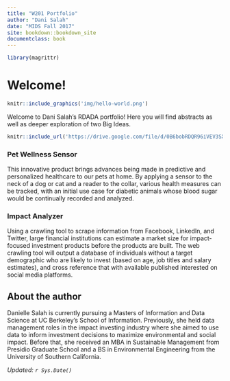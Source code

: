 ```yaml
---
title: "W201 Portfolio"
author: "Dani Salah"
date: "MIDS Fall 2017"
site: bookdown::bookdown_site
documentclass: book
---
```


<!-- This won't be displayed but it will initialize your R session. Add any R libraries you need here. -->
```r
library(magrittr)
```


# Welcome! {-}

<!-- You can include images saved within your repo... -->
```r
knitr::include_graphics('img/hello-world.png')
```

Welcome to Dani Salah's RDADA portfolio! Here you will find abstracts as well as deeper exploration of two Big Ideas.

<!-- Below this line is just examples of how you can embed video from Google Drive. First you have to enable sharing, then just get the object ID which is that long string between d/ and /preview and will also be appended to any sharing link you generate for your video. -->
<p>
```r
knitr::include_url('https://drive.google.com/file/d/0B6bobRDQR96iVEV3SXJJal9CczQ/preview')
```

### Pet Wellness Sensor

This innovative product brings advances being made in predictive and personalized healthcare to our pets at home. By applying a sensor to the neck of a dog or cat and a reader to the collar, various health measures can be tracked, with an initial use case for diabetic animals whose blood sugar would be continually recorded and analyzed.

### Impact Analyzer

Using a crawling tool to scrape information from Facebook, LinkedIn, and Twitter, large financial institutions can estimate a market size for impact-focused investment products before the products are built. The web crawling tool will output a database of individuals without a target demographic who are likely to invest (based on age, job titles and salary estimates), and cross reference that with available published interested on social media platforms.
  
## About the author {-}

Danielle Salah is currently pursuing a Masters of Information and Data Science at UC Berkeley's School of Information. Previously, she held data management roles in the impact investing industry where she aimed to use data to inform investment decisions to maximize environmental and social impact. Before that, she received an MBA in Sustainable Management from Presidio Graduate School and a BS in Environmental Engineering from the University of Southern California.


*Updated: `r Sys.Date()`*
